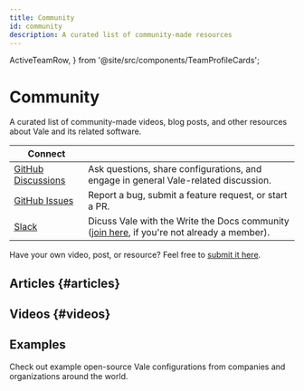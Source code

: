```yaml
---
title: Community
id: community
description: A curated list of community-made resources
---
```


  ActiveTeamRow,
} from '@site/src/components/TeamProfileCards';

# Community

A curated list of community-made videos, blog posts, and other resources about
Vale and its related software.

| Connect                    |                                                                                                 |
| -------------------------- | ----------------------------------------------------------------------------------------------- |
| [GitHub Discussions][1]    | Ask questions, share configurations, and engage in general Vale-related discussion.             |
| [GitHub Issues][4]         | Report a bug, submit a feature request, or start a PR.                                          |
| [Slack][2]                 | Dicuss Vale with the Write the Docs community ([join here][3], if you're not already a member). |

Have your own video, post, or resource? Feel free to [submit it here](https://github.com/errata-ai/vale-server/issues/new).

## Articles {#articles}

<BlogList />

## Videos {#videos}

<VideoList />

## Examples

Check out example open-source Vale configurations from companies and organizations around the world.

<ActiveTeamRow />

[1]: https://github.com/errata-ai/vale/discussions
[2]: https://writethedocs.slack.com/archives/CBWQQ5E57
[3]: https://www.writethedocs.org/slack/
[4]: https://github.com/errata-ai/vale/issues/new